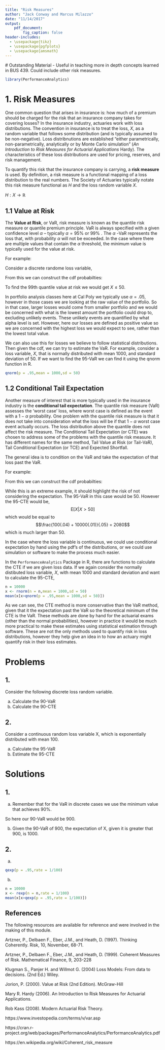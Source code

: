 ```yaml
---
title: "Risk Measures"
author: "Jack Conway and Marcus Milazzo"
date: "11/14/2017"
output: 
    pdf_document: 
        fig_caption: false
header-includes:
  - \usepackage{tikz}
  - \usepackage{pgfplots}
  - \usepackage{amsmath}
---
```


\newpage 

 # Outstanding Material
 - Useful in teaching more in depth concepts learned in BUS 439. Could include other risk measures. 
 
\newpage


```r
library(PerformanceAnalytics)
```

# 1. Risk Measures

\qquad One common question that arises in insurance is: how much of a premium should be charged for the risk that an insurance company takes for covering losses? In the insurance industry, actuaries work with loss distributions. The convention in insurance is to treat the loss, $X$, as a random variable that follows some distribution (and is typically assumed to be non-negative). Loss distribnutions are established "either parametrically, non-parametrically, analytically or by Monte Carlo simulation" (*An Introduction to Risk Measures for Actuarial Applications* Hardy). The characteristics of these loss distributions are used for pricing, reserves, and risk management.

\qquad To quantify this risk that the insurance company is carrying, a **risk measure** is used. By definition, a risk measure is a functional mapping of a loss distribution to the real numbers. The Society of Actuaries typically notate this risk measure functional as $H$
and the loss random variable $X$.

$H: X \rightarrow \mathbb{R}$  


## 1.1 Value at Risk

\qquad The **Value at Risk**, or VaR, risk measure is known as the quantile risk measure or quantile premium principle. VaR is always specified with a given confidence level $\alpha$
– typically $\alpha=95\%$
or $99\%$
. The $\alpha$
-VaR represents the loss that, with probability $\alpha$
will not be exceeded. In the case where there are multiple values that contain the $\alpha$ threshold, the minimum value is typically used for the value at risk.

For example:

Consider a discrete randome loss variable,

\begin{equation}
    X=
    \begin{cases}
      100, & \text{with probability}\ 0.01 \\
      50, & \text{with probability}\ 0.04 \\
      25, & \text{with probability}\ 0.2 \\
      0, & \text{with probability}\ 0.75
    \end{cases}
\end{equation}

From this we can construct the cdf probabilties:

\begin{table}[htbp]
\centering
\begin{tabular}{ll}
x   & Pr [X $\leq$ x]  \\
100 & 1.00                          \\
50  & .99                           \\
25  & .95                           \\
0   & .75                          
\end{tabular}
\end{table}

To find the 99th quantile value at risk we would get $X \leq 50$.

In portfolio analysis classes here at Cal Poly we typically use $\alpha = .05$, however in those cases we are looking at the raw value of the portfolio. So in that case, larger losses would come from smaller portfolio and we would be concerned with what is the lowest amount the portfolio could drop to, excluding unlikely events. These unlikely events are quantified by what alpha level is set. However, here our losses are defined as positive value so we are concerned with the highest loss we would expect to see, rather than the lowest total value.

We can also use this for losses we believe to follow statistical distributions. Then given the cdf, we can try to estimate the VaR. For example, consider a loss variable, $X$, that is normally distributed with mean 1000, and standard deviation of 50. If we want to find the 95-VaR we can find it using the qnorm function in R.

```r
qnorm(p = .95,mean = 1000,sd = 50)
```


## 1.2 Conditional Tail Expectation

\qquad Another measure of interest that is more typically used in the insurance industry is the **conditional tail expectation**. The quantile risk measure (VaR) assesses the ‘worst case’ loss, where worst case is defined as the event with a $1-\alpha$
probability. One problem with the quantile risk measure is that it does not take into consideration what the loss will be if that $1-\alpha$
worst case event actually occurs. The loss distribution above the quantile does not affect the risk measure. The Conditional Tail Expectation (or CTE) was chosen to address some of the problems with the quantile risk measure. It has different names for the same method, Tail Value at Risk (or Tail-VaR), Tail Conditional Expectation (or TCE) and Expected Shortfall.

The general idea is to condition on the VaR and take the expectation of that loss past the VaR.

For example:

\begin{equation}
    X=
    \begin{cases}
      10000, & \text{with probability}\ 0.01 \\
      100, & \text{with probability}\ 0.04 \\
      50, & \text{with probability}\ 0.2 \\
      0, & \text{with probability}\ 0.75
    \end{cases}
\end{equation}

From this we can construct the cdf probabilties:

\begin{table}[htbp]
\centering
\begin{tabular}{ll}
x   & Pr [X $\leq$ x]  \\
10000 & 1.00                          \\
100  & .99                           \\
50  & .95                           \\
0   & .75                          
\end{tabular}
\end{table}

While this is an extreme example, it should highlight the risk of not considering the expectation. The 95-VaR in this case would be 50. However the 95-CTE would be, $$\text{E}[X | X > 50]$$ 
which would be equal to
$$\frac{100(.04) + 10000(.01)}{.05} = 2080$$
which is much larger than 50. 

In the case where the loss variable is continuous, we could use conditional expectation by hand using the pdf's of the distributions, or we could use simulation or software to make the process much easier.

In the `PerformanceAnalytics` Package in R, there are functions to calculate the CTE if we are given loss data. If we again consider the normally distibuted loss variable, $X$, with mean 1000 and standard deviation and want to calculate the 95-CTE, 

```r
n = 10000
x <- rnorm(n = n,mean = 1000,sd = 50)
mean(x[x>qnorm(p = .95,mean = 1000,sd = 50)])
```

\qquad As we can see, the CTE method is more conservative than the VaR method, given that it the expectation past the VaR so the theoretical minimum of the CTE is the VaR. These methods are done by hand for the actuarial exams (other than the normal probabilities), however in practice it would be much more practical to make these estimates using statistical estimation through software. These are not the only methods used to quantify risk in loss distributions, however they help give an idea in to how an actuary might quantify risk in their loss estimates.



\newpage

# Problems

## 1.
Consider the following discrete loss random variable.

\begin{equation}
    X=
    \begin{cases}
      1000, & \text{with probability}\ 0.05 \\
      900, & \text{with probability}\ 0.06 \\
      800, & \text{with probability}\ 0.09 \\
      0, & \text{with probability}\ 0.80
    \end{cases}
\end{equation}

a. Calculate the 90-VaR
b. Calculate the 90-CTE

\vspace{2cm}

## 2.
Consider a continuous random loss variable X, which is exponentially distributed with mean 100.

a. Calculate the 95-VaR
b. Estimate the 95-CTE

\newpage

# Solutions

## 1.

a. Remember that for the VaR in discrete cases we use the minimum value that achieves 90\%.

\begin{table}[htbp]
\centering
\begin{tabular}{ll}
x   & Pr [X $\leq$ x]  \\
1000 & 1.00                          \\
900  & .95                           \\
800  & .89                           \\
0   & .80                          
\end{tabular}
\end{table}

So here our 90-VaR would be 900.

b. 
Given the 90-VaR of 900, the expectation of X, given it is greater that 900, is 1000.

\vspace{2cm}

## 2.

a.
```r
qexp(p = .95,rate = 1/100)
```

b.
```r
n = 10000
x <- rexp(n = n,rate = 1/100)
mean(x[x>qexp(p = .95,rate = 1/100)])
```

\newpage
## References

The following resources are available for reference and were involved in the making of this module.

Artzner, P., Delbaen F., Eber, J.M., and Heath, D. (1997). Thinking Coherently. Risk,
10, November, 68-71.

Artzner, P., Delbaen F., Eber, J.M., and Heath, D. (1999). Coherent Measures of Risk.
Mathematical Finance, 9, 203-228

Klugman S., Panjer H. and Willmot G. (2004) Loss Models: From data to decisions. (2nd
Ed.) Wiley.

Jorion, P. (2000). Value at Risk (2nd Edition). McGraw-Hill

Mary R. Hardy (2006). An Introduction to Risk Measures for Actuarial Applications. 

Rob Kass (2008). Modern Actuarial Risk Theory.

https://www.investopedia.com/terms/v/var.asp

https://cran.r-project.org/web/packages/PerformanceAnalytics/PerformanceAnalytics.pdf

https://en.wikipedia.org/wiki/Coherent_risk_measure